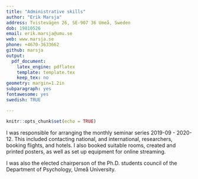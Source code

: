 ```yaml
---
title: "Administrative skills"
author: "Erik Marsja"
address: Tvistevägen 26, SE-907 36 Umeå, Sweden
dob: 19810526
email: erik.marsja@umu.se
web: www.marsja.se
phone: +4670-3633662
github: marsja
output:
  pdf_document:
    latex_engine: pdflatex
    template: template.tex
    keep_tex: no
geometry: margin=1.2in
subparagraph: yes
fontawesome: yes
swedish: TRUE

---
```


```r
knitr::opts_chunk$set(echo = TRUE)
```

I was responsible for arranging the monthly \href{https://liu.se/linnecentrum-head/en}{HEAD} seminar series 2019-09 - 2020-12. This included contacting national, and international, researchers, booking flights, and hotels. I also booked suitable rooms, created and printed posters, as well as set up equipment for online streaming. 

I was also the elected chairperson of the Ph.D. students council of the Department of Psychology, Umeå University.  
